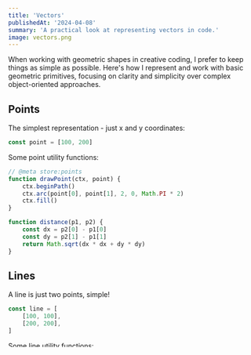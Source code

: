 ```yaml
---
title: 'Vectors'
publishedAt: '2024-04-08'
summary: 'A practical look at representing vectors in code.'
image: vectors.png
---
```


When working with geometric shapes in creative coding, I prefer to keep things as simple as possible. Here's how I represent and work with basic geometric primitives, focusing on clarity and simplicity over complex object-oriented approaches.

## Points

The simplest representation - just x and y coordinates:

```js
const point = [100, 200]
```

Some point utility functions:

```js
// @meta store:points
function drawPoint(ctx, point) {
    ctx.beginPath()
    ctx.arc(point[0], point[1], 2, 0, Math.PI * 2)
    ctx.fill()
}

function distance(p1, p2) {
    const dx = p2[0] - p1[0]
    const dy = p2[1] - p1[1]
    return Math.sqrt(dx * dx + dy * dy)
}
```

## Lines

A line is just two points, simple!

```js
const line = [
    [100, 100],
    [200, 200],
]
```

Some line utility functions:

```js
// @meta store:lines
function drawLine(ctx, line) {
    ctx.beginPath()
    ctx.moveTo(line[0][0], line[0][1])
    ctx.lineTo(line[1][0], line[1][1])
    ctx.stroke()
}

function pointOnLine(line, t) {
    return [
        line[0][0] + (line[1][0] - line[0][0]) * t, //
        line[0][1] + (line[1][1] - line[0][1]) * t,
    ]
}
```

## Circles

A circle is always a point and radius, no reason to complicate it!

```js
const circle = [150, 150, 50] // [center x, center y, radius]
```

Some circle utility functions:

```js
function drawCircle(ctx, circle) {
    ctx.beginPath()
    ctx.arc(circle[0], circle[1], circle[2], 0, Math.PI * 2)
    ctx.stroke()
}

/**
 * Checks if a point lies inside a circle using the distance formula
 * @param {number[]} point - Point coordinates [x, y]
 * @param {number[]} circle - Circle definition [centerX, centerY, radius]
 * @returns {boolean} True if point is inside or on the circle, false otherwise
 */
function pointInCircle(point, circle) {
    const dx = point[0] - circle[0]
    const dy = point[1] - circle[1]
    return dx * dx + dy * dy <= circle[2] * circle[2]
}

/**
 * Calculates a point on a circle's circumference at a given angle
 * @param {number[]} circle - Circle definition [centerX, centerY, radius]
 * @param {number} angle - Angle in radians
 * @returns {number[]} Point coordinates [x, y] on the circle's circumference
 */
function pointOnCircle(circle, angle) {
    return [
        circle[0] + Math.cos(angle) * circle[2], //
        circle[1] + Math.sin(angle) * circle[2],
    ]
}
```

## Rectangles

Rectangles ruin the simplicity streak we were on, there are so many ways to represent them! Let's just reuse the way we represent lines.

```javascript
const rect = [
    [100, 100],
    [200, 150],
] // [[minX, minY], [maxX, maxY]]
```

And some very important utility functions:

```js
function drawRect(ctx, rect) {
    const [[minX, minY], [maxX, maxY]] = rect
    const width = maxX - minX
    const height = maxY - minY
    ctx.strokeRect(minX, minY, width, height)
}

function pointInRect(point, rect) {
    const [[minX, minY], [maxX, maxY]] = rect
    return point[0] >= minX && point[0] <= maxX && point[1] >= minY && point[1] <= maxY
}

function rectCenter(rect) {
    const [[minX, minY], [maxX, maxY]] = rect
    return [(minX + maxX) / 2, (minY + maxY) / 2]
}
```

## Polygons

A polygon is just an array of points that form a closed shape. We'll represent it as an array of [x,y] coordinates:

```js
const polygon = [
    [100, 100],
    [200, 150],
    [150, 200],
]
```

Some polygon utility functions:

```js
function drawPolygon(ctx, polygon) {
    ctx.beginPath()
    ctx.moveTo(polygon[0][0], polygon[0][1])
    for (let i = 1; i < polygon.length; i++) {
        ctx.lineTo(polygon[i][0], polygon[i][1])
    }
    ctx.closePath()
    ctx.stroke()
}
```

## Full Example

<Canvas id="example01" />

```js
// @meta exec load:points load:lines

const canvas = document.getElementById('example01')
if (canvas?.getContext) {
    const ctx = canvas.getContext('2d')

    ctx.fillStyle = 'black'
    ctx.fillRect(0, 0, canvas.width, canvas.height)

    ctx.fillStyle = 'white'
    ctx.strokeStyle = 'white'

    // Draw points
    const points = [
        [100, 200],
        [200, 300],
        [300, 400],
    ]
    points.forEach((point) => drawPoint(ctx, point))

    // Draw lines
    const lines = [
        [
            [100, 100],
            [200, 200],
        ],
        [
            [220, 220],
            [260, 320],
        ],
    ]
    lines.forEach((line) => drawLine(ctx, line))
}
```

## Practical Usage Examples

Here's how these primitives work together in practice:

```javascript
// Creating a grid of points
function createGrid(cols, rows, spacing) {
    const points = []
    for (let y = 0; y < rows; y++) {
        for (let x = 0; x < cols; x++) {
            points.push({
                x: x * spacing,
                y: y * spacing,
            })
        }
    }
    return points
}

// Creating a polygon (points in a circle)
function createPolygon(sides, radius, center = { x: 0, y: 0 }) {
    const points = []
    for (let i = 0; i < sides; i++) {
        const angle = (i / sides) * Math.PI * 2
        points.push({
            x: center.x + Math.cos(angle) * radius,
            y: center.y + Math.sin(angle) * radius,
        })
    }
    return points
}

// Connect points with lines
function connectPoints(points) {
    const lines = []
    for (let i = 0; i < points.length - 1; i++) {
        lines.push({
            start: points[i],
            end: points[i + 1],
        })
    }
    return lines
}
```
